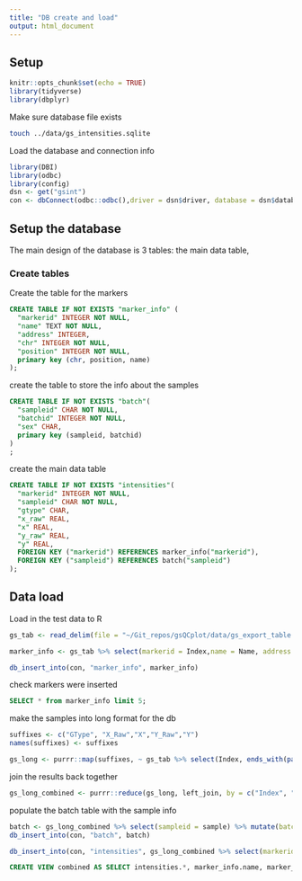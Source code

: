 ```yaml
---
title: "DB create and load"
output: html_document
---
```


## Setup

```r
knitr::opts_chunk$set(echo = TRUE)
library(tidyverse)
library(dbplyr)
```

Make sure database file exists

```bash
touch ../data/gs_intensities.sqlite
```

Load the database and connection info
```r
library(DBI)
library(odbc)
library(config)
dsn <- get("gsint")
con <- dbConnect(odbc::odbc(),driver = dsn$driver, database = dsn$database , timeout = 10)
```

## Setup the database

The main design of the database is 3 tables: the main data table, 

### Create tables


Create the table for the markers
```sql
CREATE TABLE IF NOT EXISTS "marker_info" (
  "markerid" INTEGER NOT NULL,
  "name" TEXT NOT NULL,
  "address" INTEGER,
  "chr" INTEGER NOT NULL,
  "position" INTEGER NOT NULL,
  primary key (chr, position, name)
);

```

create the table to store the info about the samples
```sql
CREATE TABLE IF NOT EXISTS "batch"(
  "sampleid" CHAR NOT NULL,
  "batchid" INTEGER NOT NULL,
  "sex" CHAR,
  primary key (sampleid, batchid)
)
;
```


create the main data table
```sql
CREATE TABLE IF NOT EXISTS "intensities"(
  "markerid" INTEGER NOT NULL,
  "sampleid" CHAR NOT NULL,
  "gtype" CHAR,
  "x_raw" REAL,
  "x" REAL,
  "y_raw" REAL,
  "y" REAL,
  FOREIGN KEY ("markerid") REFERENCES marker_info("markerid"),
  FOREIGN KEY ("sampleid") REFERENCES batch("sampleid")
);
```


## Data load

Load in the test data to R
```r
gs_tab <- read_delim(file = "~/Git_repos/gsQCplot/data/gs_export_table.txt",delim = '\t', n_max = 100) %>% set_names(., nm = str_replace(colnames(.), " ", "_")) %>% select(Index, Name, Address, Chr, Position, GenTrain_Score, starts_with("Frac_"), ends_with("GType"), ends_with(".X_Raw"), ends_with(".X"), ends_with(".Y_Raw"), ends_with("Y"))
```

```r
marker_info <- gs_tab %>% select(markerid = Index,name = Name, address = Address, chr = Chr, position = Position) %>% mutate_if(is.numeric, as.integer)
```

```r
db_insert_into(con, "marker_info", marker_info)
```

check markers were inserted
```sql
SELECT * from marker_info limit 5;
```

make the samples into long format for the db

```r
suffixes <- c("GType", "X_Raw","X","Y_Raw","Y")
names(suffixes) <- suffixes
```


```r
gs_long <- purrr::map(suffixes, ~ gs_tab %>% select(Index, ends_with(paste0(".",.x))) %>% gather("sample", !!.x , ends_with(paste0(".", .x))) %>% mutate(sample = str_remove(sample, paste0("\\.",.x ))) )

```


join the results back together
```r
gs_long_combined <- purrr::reduce(gs_long, left_join, by = c("Index", "sample"))

```

populate the batch table with the sample info
```r
batch <- gs_long_combined %>% select(sampleid = sample) %>% mutate(batchid = 1, sex = NA) %>% distinct()
db_insert_into(con, "batch", batch)
```



```r
db_insert_into(con, "intensities", gs_long_combined %>% select(markerid = Index, sampleid = sample, gtype = GType, x_raw = X_Raw, x = X, y_raw = Y_Raw, y = Y))
```

```sql
CREATE VIEW combined AS SELECT intensities.*, marker_info.name, marker_info.chr, marker_info.position FROM intensities LEFT JOIN marker_info on intensities.markerid = marker_info.markerid
```

